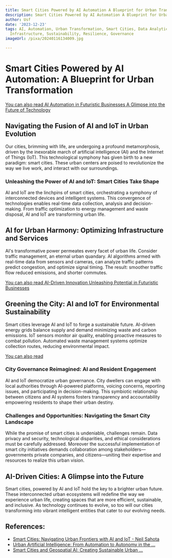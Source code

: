 ```yaml
---
title: Smart Cities Powered by AI Automation A Blueprint for Urban Transformation
description: Smart Cities Powered by AI Automation A Blueprint for Urban Transformation
author: Usf
date: '2023-12-23'
tags: AI, Automation, Urban Transformation, Smart Cities, Data Analytics, IoT, Connectivity,
  Infrastructure, Sustainability, Resilience, Governance
imageUrl: /pixa/20240116134009.jpg

---
```

# Smart Cities Powered by AI Automation: A Blueprint for Urban Transformation

[You can also read AI Automation in Futuristic Businesses  A Glimpse into the Future of Technology](AI%20Automation%20in%20Futuristic%20Businesses%20A%20Glimpse%20into%20the%20Future%20of%20Technology)


## Navigating the  Fusion of AI and IoT in Urban Evolution

Our cities, brimming with life, are undergoing a profound metamorphosis, driven by the inexorable march of artificial intelligence (AI) and  the Internet of Things (IoT). This technological  symphony has given birth to a new paradigm: smart cities.  These urban centers are poised to  revolutionize the way we  live work, and interact with our surroundings.

### Unleashing the  Power of AI and  IoT: Smart Cities Take Shape

AI and IoT are the linchpins of smart cities, orchestrating  a symphony  of interconnected devices and  intelligent systems. This convergence of technologies enables real-time data  collection, analysis and decision-making. From traffic optimization to  energy management and  waste disposal,  AI and IoT are transforming urban life.

## AI for Urban Harmony: Optimizing Infrastructure and Services

AI's transformative power permeates every  facet of urban  life. Consider traffic  management, an eternal urban quandary. AI algorithms armed with real-time data from sensors and cameras, can analyze traffic patterns predict congestion, and  optimize signal  timing. The result: smoother traffic flow reduced emissions, and shorter commutes.

[You can also read AI-Driven Innovation Unleashing Potential in Futuristic Businesses](AI-Driven%20Innovation%20Unleashing%20Potential%20in%20Futuristic%20Businesses)


## Greening the City: AI and IoT for Environmental Sustainability

Smart cities leverage AI and IoT to forge a sustainable future. AI-driven  energy grids balance supply and demand minimizing waste and  carbon emissions. IoT  sensors monitor air quality, enabling proactive measures to combat pollution. Automated waste management systems optimize  collection routes,  reducing  environmental impact.

[You can also  read ]()


### City Governance Reimagined: AI and Resident Engagement

AI and  IoT democratize urban governance. City dwellers can engage  with local authorities through AI-powered platforms, voicing  concerns,  reporting issues, and participating in decision-making.  This symbiotic relationship  between citizens and AI systems fosters transparency and accountability empowering residents to shape their urban destiny.

### Challenges and Opportunities: Navigating the Smart  City Landscape

While the promise of smart cities is undeniable, challenges  remain. Data privacy and security, technological disparities, and ethical considerations must be carefully addressed. Moreover the successful implementation of smart city initiatives  demands collaboration among stakeholders—governments  private companies, and citizens—uniting their expertise and resources to realize this urban vision.

## AI-Driven Cities: A Glimpse into the Future

Smart cities,  powered by AI and IoT hold the key  to a brighter urban future. These  interconnected urban ecosystems will redefine the way we experience urban life, creating  spaces that are more efficient, sustainable, and inclusive. As technology continues to evolve, so too will our cities transforming into  vibrant intelligent entities that cater to our evolving needs.

## References:
- [Smart Cities: Navigating Urban Frontiers with AI and IoT - Neil Sahota](https://neilsahota.com/smart-cities-navigating-urban-frontiers-with-ai-and-iot/)
- [Urban Artificial Intelligence: From Automation to Autonomy in the ...](https://www.frontiersin.org/articles/10.3389/frsc.2020.00038)
- [Smart Cities and Geospatial AI: Creating Sustainable Urban ...](https://www.linkedin.com/pulse/smart-cities-geospatial-ai-creating-sustainable-urban-bhoda-262vc?trk=article-ssr-frontend-pulse_more-articles_related-content-card)
